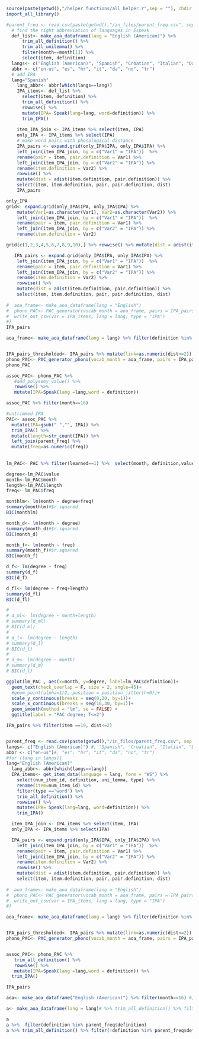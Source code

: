 ```r
source(paste(getwd(),"/helper_functions/all_helper.r",sep = ""), chdir = T)
import_all_library()

```

```r
#parent_freq <- read.csv(paste(getwd(),"/in_files/parent_freq.csv", sep = ""), as.is = T)
  # find the right abbreviation of languages in Espeak
  def_list<- make_aoa_dataframe(lang = "English (American)") %>% 
      trim_all_definition() %>% 
      trim_all_unilemma() %>%
      filter(month==month[1]) %>%
      select(item, definition)
  langs<- c("English (American)", "Spanish", "Croatian", "Italian", "Danish", "Norwegian", "Turkish")
  abbr <- c("en-us", "es", "hr", "it", "da", "no", "tr")
  # add IPA
  lang="Spanish"
    lang_abbr<- abbr[which(langs==lang)]
    IPA_items<- def_list %>% 
      select(item, definition) %>%
      trim_all_definition() %>% 
      rowwise() %>%
      mutate(IPA= Speak(lang=lang, word=definition)) %>%
      trim_IPA()
    
    item_IPA_join <- IPA_items %>% select(item, IPA)
    only_IPA <- IPA_items %>% select(IPA)
    # make word pairs with phonological distance
    IPA_pairs <- expand.grid(only_IPA$IPA, only_IPA$IPA) %>%
    left_join(item_IPA_join, by = c("Var1" = "IPA"))  %>%
    rename(pair = item, pair.definition = Var1) %>%
    left_join(item_IPA_join, by = c("Var2" = "IPA")) %>%
    rename(item.definition = Var2) %>%
    rowwise() %>%
    mutate(dist = adist(item.definition, pair.definition)) %>%
    select(item, item.definition, pair, pair.definition, dist)
    IPA_pairs
```
```r
only_IPA
grid<- expand.grid(only_IPA$IPA, only_IPA$IPA) %>%
    mutate(Var1=as.character(Var1), Var2=as.character(Var2)) %>%
    left_join(item_IPA_join, by = c("Var1" = "IPA"))  %>%
    rename(pair = item, pair.definition = Var1) %>%
    left_join(item_IPA_join, by = c("Var2" = "IPA")) %>%
    rename(item.definition = Var2)
```


```r
grid[c(1,2,3,4,5,6,7,8,9,10),] %>% rowwise() %>% mutate(dist = adist(item.definition, pair.definition))
```



```r
   IPA_pairs <- expand.grid(only_IPA$IPA, only_IPA$IPA) %>%
    left_join(item_IPA_join, by = c("Var1" = "IPA"))  %>%
    rename(pair = item, pair.definition = Var1) %>%
    left_join(item_IPA_join, by = c("Var2" = "IPA")) %>%
    rename(item.definition = Var2) %>%
    rowwise() %>%
    mutate(dist = adist(item.definition, pair.definition)) %>%
    select(item, item.definition, pair, pair.definition, dist)
  
#  aoa_frame<- make_aoa_dataframe(lang = "English")
#  phono_PAC<- PAC_generator(vocab_month = aoa_frame, pairs = IPA_pairs %>% rename(link=dist))
#  write_out_csv(var = IPA_items, lang = lang, type = "IPA")
#}
IPA_pairs
```

```r
aoa_frame<- make_aoa_dataframe(lang = lang) %>% filter(definition %in% parent_freq$definition)


IPA_pairs_thresholded<- IPA_pairs %>% mutate(link=as.numeric(dist<=2)) %>% filter(item!=pair) 
phono_PAC<- PAC_generator_phono(vocab_month = aoa_frame, pairs = IPA_pairs_thresholded)
phono_PAC

assoc_PAC<- phono_PAC %>% 
   #add_polysemy_value() %>%
   rowwise() %>%
   mutate(IPA=Speak(lang =lang,word = definition))
```

```r
assoc_PAC %>% filter(month==16)
```

```r
#untrimmed IPA
PAC<- assoc_PAC %>% 
  mutate(IPA=gsub(" ","", IPA)) %>% 
  trim_IPA() %>%
  mutate(length=str_count(IPA)) %>%
  left_join(parent_freq) %>%
  mutate(freq=as.numeric(freq)) 
  
  
lm_PAC<- PAC %>% filter(learned==1) %>%  select(month, definition,value, length, freq)

degree<-lm_PAC$value
month<-lm_PAC$month
length<-lm_PAC$length
freq<- lm_PAC$freq

monthlm<- lm(month ~ degree+freq)
summary(monthlm)#$r.squared
BIC(monthlm)

month_d<- lm(month ~ degree)
summary(month_d)#$r.squared
BIC(month_d)

month_f<- lm(month ~ freq)
summary(month_f)#$r.squared
BIC(month_f)

d_f<- lm(degree ~ freq)
summary(d_f)
BIC(d_f)

d_fl<- lm(degree ~ freq+length)
summary(d_fl)
BIC(d_fl)

# 
# d_ml<- lm(degree ~ month+length)
# summary(d_ml)
# BIC(d_ml)
# 
# d_l<- lm(degree ~ length)
# summary(d_l)
# BIC(d_l)
# 
# d_m<- lm(degree ~ month)
# summary(d_m)
# BIC(d_l)

ggplot(lm_PAC , aes(x=month, y=degree, label=lm_PAC$definition))+
  geom_text(check_overlap = F, size = 2, angle=45)+
  #geom_point(alpha=1/2, position = position_jitter(h=0))+
  scale_y_continuous(breaks = seq(0,20, by=1))+
  scale_x_continuous(breaks = seq(16,30, by=1))+
  geom_smooth(method = "lm", se = FALSE) +
  ggtitle(label = "PAC degree; T<=2")
```

```r
IPA_pairs %>% filter(item ==19, dist<=2)
```

```r

```


















```r
parent_freq <- read.csv(paste(getwd(),"/in_files/parent_freq.csv", sep = ""), as.is = T)
langs<- c("English (American)") #, "Spanish", "Croatian", "Italian", "Danish", "Norwegian", "Turkish")
abbr <- c("en-us")#, "es", "hr", "it", "da", "no", "tr")
#for (lang in langs){
lang="English (American)"
  lang_abbr<- abbr[which(langs==lang)]
  IPA_items<- get_item_data(language = lang, form = "WS") %>% 
    select(num_item_id, definition, uni_lemma, type) %>%
    rename(item=num_item_id) %>%
    filter(type =="word") %>% 
    trim_all_definition() %>% 
    rowwise() %>%
    mutate(IPA= Speak(lang=lang, word=definition)) %>%
    trim_IPA()

  item_IPA_join <- IPA_items %>% select(item, IPA)
  only_IPA <- IPA_items %>% select(IPA)

  IPA_pairs <- expand.grid(only_IPA$IPA, only_IPA$IPA) %>%
    left_join(item_IPA_join, by = c("Var1" = "IPA"))  %>%
    rename(pair = item, pair.definition = Var1) %>%
    left_join(item_IPA_join, by = c("Var2" = "IPA")) %>%
    rename(item.definition = Var2) %>%
    rowwise() %>%
    mutate(dist = adist(item.definition, pair.definition)) %>%
    select(item, item.definition, pair, pair.definition, dist)
  
#  aoa_frame<- make_aoa_dataframe(lang = "English")
#  phono_PAC<- PAC_generator(vocab_month = aoa_frame, pairs = IPA_pairs %>% rename(link=dist))
#  write_out_csv(var = IPA_items, lang = lang, type = "IPA")
#}

aoa_frame<- make_aoa_dataframe(lang = lang) %>% filter(definition %in% parent_freq$definition)


IPA_pairs_thresholded<- IPA_pairs %>% mutate(link=as.numeric(dist<=2)) %>% filter(item!=pair) 
phono_PAC<- PAC_generator_phono(vocab_month = aoa_frame, pairs = IPA_pairs_thresholded)


assoc_PAC<- phono_PAC %>% 
   trim_all_definition() %>%
   rowwise() %>%
   mutate(IPA=Speak(lang =lang,word = definition)) %>%
  trim_IPA()

IPA_pairs
```

```r
aoa<- make_aoa_dataframe("English (American)") %>% filter(month==16) #, grepl(definition, "[[:punct:]]"))
```

```r
a<- make_aoa_dataframe(lang = lang)# %>% trim_all_definition() %>% filter(definition %in% parent_freq$definition)
```

```r
a
a %>%  filter(definition %in% parent_freq$definition)
a %>% trim_all_definition() %>% filter(!definition %in% parent_freq$definition)

```


